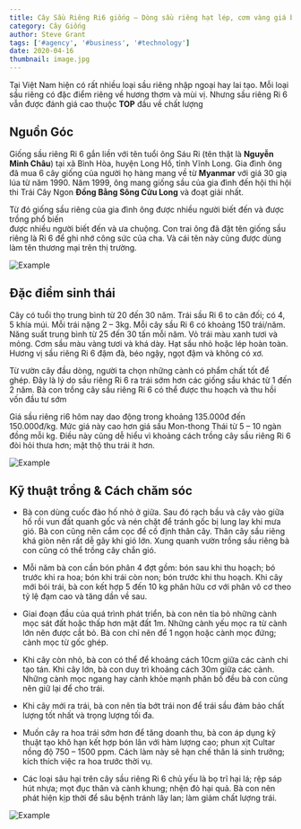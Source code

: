 ```yaml
---
title: Cây Sầu Riêng Ri6 giống – Dòng sầu riêng hạt lép, cơm vàng giá bán cao
category: Cây Giống
author: Steve Grant
tags: ['#agency', '#business', '#technology']
date: 2020-04-16
thumbnail: image.jpg
---
```


Tại Việt Nam hiện có rất nhiều loại sầu riêng nhập ngoại hay lai tạo. Mỗi loại sầu riêng có đặc 
điểm riêng về hương thơm và mùi vị. Nhưng sầu riêng Ri 6 vẫn được đánh giá cao thuộc **TOP** đầu về chất lượng

## Nguồn Góc

Giống sầu riêng Ri 6 gắn liền với tên tuổi ông Sáu Ri (tên thật là **Nguyễn Minh Châu**) tại xã Bình Hòa, 
huyện Long Hồ, tỉnh Vĩnh Long. Gia đình ông đã mua 6 cây giống của người họ hàng mang về từ **Myanmar** với 
giá 30 giạ lúa từ năm 1990. Năm 1999, ông mang giống sầu của gia đình đến hội thi hội thi Trái Cây 
Ngon **Đồng Bằng Sông Cửu Long** và đoạt giải nhất.

Từ đó giống sầu riêng của gia đình ông được nhiều người biết đến và được trồng phổ biến  
được nhiều người biết đến và ưa chuộng. Con trai ông đã đặt tên giống sầu riêng là Ri 6 
để ghi nhớ công sức của cha. Và cái tên này cũng được dùng làm tên thương mại trên thị trường.

![Example](./sau-rieng-ri6.jpg 'Nguồn Góc')

## Đặc điểm sinh thái

Cây có tuổi thọ trung bình từ 20 đến 30 năm. Trái sầu Ri 6 to cân đối; có 4, 5 khía múi. 
Mỗi trái nặng 2 – 3kg. Mỗi cây sầu Ri 6 có khoảng 150 trái/năm. Năng suất trung bình từ 25 đến 30 tấn mỗi năm. 
Vỏ trái màu xanh tươi và mỏng. Cơm sầu màu vàng tươi và khá dày. Hạt sầu nhỏ hoặc lép hoàn toàn. 
Hương vị sầu riêng Ri 6 đậm đà, béo ngậy, ngọt đậm và không có xơ.

Từ vườn cây đầu dòng, người ta chọn những cành có phẩm chất tốt để ghép. Đây là lý do sầu riêng Ri 
6 ra trái sớm hơn các giống sầu khác từ 1 đến 2 năm. Bà con trồng cây sầu riêng Ri 6 có thể được thu 
hoạch và thu hồi vốn đầu tư sớm

Giá sầu riêng ri6 hôm nay dao động trong khoảng 135.000đ đến 150.000đ/kg. Mức giá này cao hơn giá 
sầu Mon-thong Thái từ 5 – 10 ngàn đồng mỗi kg. Điều này cũng dễ hiểu vì khoảng cách trồng cây sầu riêng 
Ri 6 đòi hỏi thưa hơn; mật thộ thu trái ít hơn.

![Example](./cây-sầu-riêng-ri6.jpg 'Thu hoạch sầu riêng')

## Kỹ thuật trồng & Cách chăm sóc

- Bà con dùng cuốc đào hố nhỏ ở giữa. Sau đó rạch bầu và cây vào giữa hố rồi vun đất quanh gốc và nén chặt để 
tránh gốc bị lung lay khi mưa gió. Bà con cũng nên cắm cọc để cố định thân cây. Thân cây sầu riêng khá giòn 
nên rất dễ gãy khi gió lớn. Xung quanh vườn trồng sầu riêng bà con cũng có thể trồng cây chắn gió.

- Mỗi năm bà con cần bón phân 4 đợt gồm: bón sau khi thu hoạch; bó trước khi ra hoa; bón khi trái còn non; bón 
trước khi thu hoạch. Khi cây mới bói trái, bà con kết hợp 5 đến 10 kg phân hữu cơ với phân vô cơ theo tỷ lệ 
đạm cao và tăng dần về sau.

- Giai đoạn đầu của quá trình phát triển, bà con nên tỉa bỏ những cành mọc sát đất hoặc thấp hơn mặt đất 1m. 
Những cành yếu mọc ra từ cành lớn nên được cắt bỏ. Bà con chỉ nên để 1 ngọn hoặc cành mọc đứng; cành mọc từ 
gốc ghép.

- Khi cây còn nhỏ, bà con có thể để khoảng cách 10cm giữa các cành chi tạo tán. Khi cây lớn, bà con duy trì 
khoảng cách 30m giữa các cành. Những cành mọc ngang hay cành khỏe mạnh phân bố đều bà con cũng nên giữ lại 
để cho trái.

- Khi cây mới ra trái, bà con nên tỉa bớt trái non để trái sầu đảm bảo chất lượng tốt nhất và trọng lượng tối đa.

- Muốn cây ra hoa trái sớm hơn để tăng doanh thu, bà con áp dụng kỹ thuật tạo khô hạn kết hợp bón lân với 
hàm lượng cao; phun xịt Cultar nồng độ 750 – 1500 ppm. Cách làm này sẽ hạn chế thân lá sinh trưởng; kích 
thích việc ra hoa trước thời vụ.

- Các loại sâu hại trên cây sầu riêng Ri 6 chủ yếu là bọ trĩ hại lá; rệp sáp hút nhựa; mọt đục thân và cành 
khung; nhện đỏ hại quả. Bà con nên phát hiện kịp thời để sâu bệnh tránh lây lan; làm giảm chất lượng trái.

![Example](./maxresdefault.jpg 'Trồng sầu riêng')
